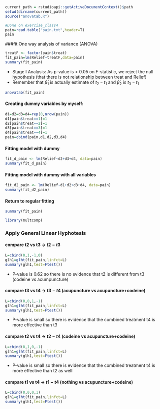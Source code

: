 ```r
current_path = rstudioapi::getActiveDocumentContext()$path
setwd(dirname(current_path))
source("anovatab.R")
```

```r
#Done on exercise_class4
pain=read.table("pain.txt",header=T)
pain
```
###fit One way analysis of variance (ANOVA)  
```r
treatF <- factor(pain$treat)
fit_pain=lm(Relief~treatF,data=pain)
summary(fit_pain)
```
- Stage I Analysis: As p-value is < 0.05 on F-statistic, we reject the null hypothesis (that there is not relationship between treat and Relief) 
- Remember that $\hat{\beta}_1$ is actually estimate of $t_2 - t_1$ and $\hat{\beta}_2$ is $t_3 - t_1$

```r
anovatab(fit_pain)
```
  
#### Creating dummy variables by myself:
```r

d1=d2=d3=d4=rep(0,nrow(pain))
d1[pain$treat==1]=1
d2[pain$treat==2]=1
d3[pain$treat==3]=1
d4[pain$treat==4]=1
pain=cbind(pain,d1,d2,d3,d4)


```

#### Fitting model with dummy
```r
fit_d_pain <- lm(Relief~d2+d3+d4, data=pain)
summary(fit_d_pain)

```
  
#### Fitting model with dummy with all variables
```r
fit_d2_pain <- lm(Relief~d1+d2+d3+d4, data=pain)
summary(fit_d2_pain)

```

#### Return to regular fitting 
```r
summary(fit_pain)
```
  


```r
library(multcomp)
```
  

### Apply General Linear Hyphotesis 
#### compare t2 vs t3 -> $t2 - t3$
```r
L=cbind(0,1,-1,0)
glh1=glht(fit_pain,linfct=L)
summary(glh1,test=Ftest())
```

- P-value is 0.62 so there is no evidence that t2 is different from t3 (codeine vs acumpuncture)

#### compare t3 vs t4 -> $t3 - t4$ (acupuncture vs acupuncture+codeine)
```r
L=cbind(0,0,1,-1)
glh1=glht(fit_pain,linfct=L)
summary(glh1,test=Ftest())

```
- P-value is small so there is evidence that the combined treatment t4 is more effective than t3

#### compare t2 vs t4 -> $t2 - t4$ (codeine vs acupuncture+codeine)
```r
L=cbind(0,1,0,-1)
glh1=glht(fit_pain,linfct=L)
summary(glh1,test=Ftest())

```
- P-value is small so there is evidence that the combined treatment t4 is more effective than t2 as well


#### compare t1 vs t4 -> $t1 - t4$ (nothing vs acupuncture+codeine)
```r
L=cbind(0,0,0,1)
glh1=glht(fit_pain,linfct=L)
summary(glh1,test=Ftest())

```